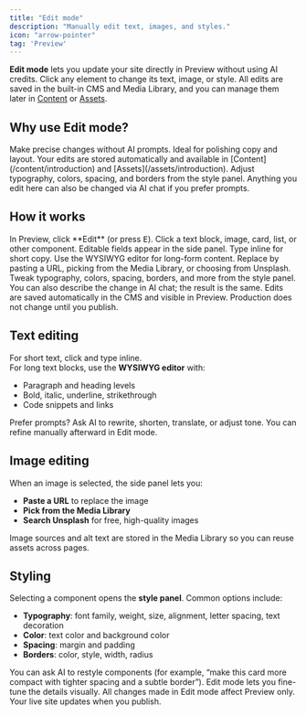 ```yaml
---
title: "Edit mode"
description: "Manually edit text, images, and styles."
icon: "arrow-pointer"
tag: 'Preview'
---
```


**Edit mode** lets you update your site directly in Preview without using AI credits. Click any element to change its text, image, or style. All edits are saved in the built-in CMS and Media Library, and you can manage them later in [Content](/content/introduction) or [Assets](/assets/introduction).

## Why use Edit mode?

<Columns cols={2}>
  <Card title="Manual control" icon="pen-to-square">
    Make precise changes without AI prompts. Ideal for polishing copy and layout.
  </Card>
  <Card title="Saved to CMS & Media Library" icon="database">
    Your edits are stored automatically and available in
    [Content](/content/introduction) and [Assets](/assets/introduction).
  </Card>
  <Card title="Visual styling" icon="palette">
    Adjust typography, colors, spacing, and borders from the style panel.
  </Card>
  <Card title="AI or manual" icon="wand-magic-sparkles">
    Anything you edit here can also be changed via AI chat if you prefer prompts.
  </Card>
</Columns>

## How it works

<Steps>
  <Step title="Enter Edit mode">
    In Preview, click **Edit** (or press <kbd>E</kbd>).
  </Step>

  <Step title="Select an element">
    Click a text block, image, card, list, or other component. Editable fields appear in the side panel.
  </Step>

  <Step title="Update content or styles">
    <Columns cols={3}>
      <Card title="Text" icon="text-height">
        Type inline for short copy. Use the WYSIWYG editor for long-form content.
      </Card>
      <Card title="Images" icon="image">
        Replace by pasting a URL, picking from the Media Library, or choosing from Unsplash.
      </Card>
      <Card title="Styles" icon="sliders">
        Tweak typography, colors, spacing, borders, and more from the style panel.
      </Card>
    </Columns>
    You can also describe the change in AI chat; the result is the same.
  </Step>

  <Step title="Review your changes">
    Edits are saved automatically in the CMS and visible in Preview.  
    Production does not change until you publish.
  </Step>
</Steps>

## Text editing

For short text, click and type inline.  
For long text blocks, use the **WYSIWYG editor** with:

- Paragraph and heading levels  
- Bold, italic, underline, strikethrough  
- Code snippets and links  

<Tip>
Prefer prompts? Ask AI to rewrite, shorten, translate, or adjust tone.  
You can refine manually afterward in Edit mode.
</Tip>

## Image editing

When an image is selected, the side panel lets you:

- **Paste a URL** to replace the image  
- **Pick from the Media Library**  
- **Search Unsplash** for free, high-quality images  

<Note>
Image sources and alt text are stored in the Media Library so you can reuse assets across pages.
</Note>

## Styling

Selecting a component opens the **style panel**. Common options include:

- **Typography**: font family, weight, size, alignment, letter spacing, text decoration  
- **Color**: text color and background color  
- **Spacing**: margin and padding  
- **Borders**: color, style, width, radius  

<Tip>
You can ask AI to restyle components (for example, “make this card more compact with tighter spacing and a subtle border”). Edit mode lets you fine-tune the details visually.
</Tip>

<Note>
All changes made in Edit mode affect Preview only. Your live site updates when you publish.
</Note>

